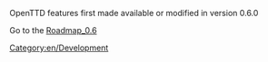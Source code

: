 OpenTTD features first made available or modified in version 0.6.0

Go to the [[Main/en/Roadmap 0.6|Roadmap_0.6]]

[[Category:en/Development]]